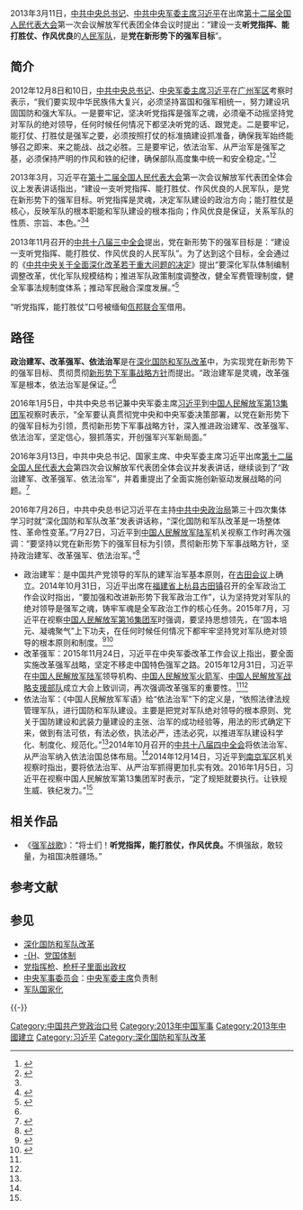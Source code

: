 {{Redirect|听党指挥|毛泽东发表的论述|党指挥枪}}
{{中华人民共和国军事 |collapsed = 1 }}
2013年3月11日，[[中国共产党中央委员会总书记|中共中央总书记]]、[[中国共产党中央军事委员会主席|中共中央军委主席]][[习近平|习近平]]在出席[[第十二届全国人民代表大会|第十二届全国人民代表大会]]第一次会议解放军代表团全体会议时提出：“建设一支'''听党指挥、能打胜仗、作风优良'''的[[人民军队|人民军队]]，是'''党在新形势下的强军目标'''”。

==简介==
2012年12月8日和10日，[[中国共产党中央委员会总书记|中共中央总书记]]、[[中央军委主席|中央军委主席]][[习近平|习近平]]在[[中国人民解放军广州军区|广州军区]]考察时表示，“我们要实现中华民族伟大复兴，必须坚持富国和强军相统一，努力建设巩固国防和强大军队。一是要牢记，坚决听党指挥是强军之魂，必须毫不动摇坚持党对军队的绝对领导，任何时候任何情况下都坚决听党的话、跟党走。二是要牢记，能打仗、打胜仗是强军之要，必须按照打仗的标准搞建设抓准备，确保我军始终能够召之即来、来之能战、战之必胜。三是要牢记，依法治军、从严治军是强军之基，必须保持严明的作风和铁的纪律，确保部队高度集中统一和安全稳定。”<ref>{{Cite web|url=http://news.163.com/12/1213/06/8IJ8FH2N00014AED.html|title=强军之魂：坚决听党指挥强军之要：能打仗打胜仗强军之基：依法治军从严治军_网易新闻|accessdate=2017-11-01|author=|date=|work=2012-12-13|publisher=网易|archive-url=https://web.archive.org/web/20171107020409/http://news.163.com/12/1213/06/8IJ8FH2N00014AED.html|archive-date=2017-11-07|dead-url=yes}}</ref><ref name="cpc">{{Cite web|url=http://cpc.people.com.cn/xuexi/n/2015/0806/c385474-27418614.html|title=习近平：听党指挥是强军之魂 确保部队绝对忠诚纯洁可靠|accessdate=2017-11-01|author=|date=2015-08-06|work=|publisher=人民网|archive-date=2020-12-06|archive-url=https://web.archive.org/web/20201206114403/http://cpc.people.com.cn/xuexi/n/2015/0806/c385474-27418614.html|dead-url=no}}</ref>

2013年3月，习近平在[[第十二届全国人民代表大会|第十二届全国人民代表大会]]第一次会议解放军代表团全体会议上发表讲话指出，“建设一支听党指挥、能打胜仗、作风优良的人民军队，是党在新形势下的强军目标。听党指挥是灵魂，决定军队建设的政治方向；能打胜仗是核心，反映军队的根本职能和军队建设的根本指向；作风优良是保证，关系军队的性质、宗旨、本色。”<ref name=cpc/><ref>{{Cite web|url=http://theory.people.com.cn/n/2013/0317/c40531-20817025.html|title=牢牢把握党在新形势下的强军目标|accessdate=2017-11-01|author=|date=2013-03-17|work=|publisher=人民网|archive-date=2019-06-06|archive-url=https://web.archive.org/web/20190606051153/http://theory.people.com.cn/n/2013/0317/c40531-20817025.html|dead-url=no}}</ref>

2013年11月召开的[[中国共产党第十八届中央委员会第三次全体会议|中共十八届三中全会]]提出，党在新形势下的强军目标是：“建设一支听党指挥、能打胜仗、作风优良的人民军队”。为了达到这个目标，全会通过的《[[中共中央关于全面深化改革若干重大问题的决定|中共中央关于全面深化改革若干重大问题的决定]]》提出“要深化军队体制编制调整改革，优化军队规模结构；推进军队政策制度调整改，健全军费管理制度，健全军事法规制度体系；推动军民融合深度发展。”<ref>{{Cite web|url=http://www.sc.xinhuanet.com/content/2013-11/15/c_118164288.htm|title=授权发布：中共中央关于全面深化改革若干重大问题的决定|accessdate=2017-11-01|author=|date=2014-02-01|publisher=新华网|archiveurl=https://web.archive.org/web/20131214072140/http://www.sc.xinhuanet.com/content/2013-11/15/c_118164288.htm|archivedate=2013-12-14|dead-url=no}}</ref>

“听党指挥，能打胜仗”口号被缅甸[[佤邦联合军|佤邦联合军]]借用。

==路径==
'''政治建军、改革强军、依法治军'''是在[[深化国防和军队改革|深化国防和军队改革]]中，为实现党在新形势下的强军目标、贯彻贯彻[[中华人民共和国军事战略方针|新形势下军事战略方针]]而提出。“政治建军是灵魂，改革强军是根本，依法治军是保证。”<ref name=rmwj/>

2016年1月5日，中共中央总书记兼中央军委主席[[习近平|习近平]]到[[中国人民解放军陆军第七十七集团军|中国人民解放军第13集团军]]视察时表示，“全军要认真贯彻党中央和中央军委决策部署，以党在新形势下的强军目标为引领，贯彻新形势下军事战略方针，深入推进政治建军、改革强军、依法治军，坚定信心，狠抓落实，开创强军兴军新局面。”

2016年3月13日，中共中央总书记、国家主席、中央军委主席习近平出席[[第十二届全国人民代表大会|第十二届全国人民代表大会]]第四次会议解放军代表团全体会议并发表讲话，继续谈到了“政治建军、改革强军、依法治军”，并着重提出了全面实施创新驱动发展战略的问题。<ref>{{Cite news|url=http://news.xinhuanet.com/politics/2016-03/13/c_128794646.htm|title=“平语”近人——习近平谈强军|author=|date=2016-03-13|work=新华网|accessdate=2017-11-01|archive-date=2017-11-07|archive-url=https://web.archive.org/web/20171107020943/http://news.xinhuanet.com/politics/2016-03/13/c_128794646.htm|dead-url=no}}</ref>

2016年7月26日，中共中央总书记习近平在主持[[中国共产党中央政治局|中共中央政治局]]第三十四次集体学习时就“深化国防和军队改革”发表讲话称，“深化国防和军队改革是一场整体性、革命性变革。”7月27日，习近平到[[中国人民解放军陆军|中国人民解放军陆军]]机关视察工作时再次强调：“要坚持以党在新形势下的强军目标为引领，贯彻新形势下军事战略方针，坚持政治建军、改革强军、依法治军。”<ref>{{Cite web|url=http://cpc.people.com.cn/xuexi/n1/2016/0729/c385474-28595415.html|title=习总书记对军队改革再动员 为强军赋予精神动力|accessdate=2017-11-01|author=|date=2016-07-29|work=|publisher=人民网|archive-date=2020-08-06|archive-url=https://web.archive.org/web/20200806111155/http://cpc.people.com.cn/xuexi/n1/2016/0729/c385474-28595415.html|dead-url=no}}</ref>

*政治建军：是中国共产党领导的军队的建军治军基本原则，在[[古田会议|古田会议]]上确立。2014年10月31日，习近平出席在[[福建省|福建省]][[上杭县|上杭县]][[古田镇|古田镇]]召开的全军政治工作会议时指出，“要加强和改进新形势下我军政治工作”，认为坚持党对军队的绝对领导是强军之魂，铸牢军魂是全军政治工作的核心任务。2015年7月，习近平在视察[[中国人民解放军陆军第七十八集团军|中国人民解放军第16集团军]]时强调，要坚持思想领先，在“固本培元、凝魂聚气”上下功夫，在任何时候任何情况下都牢牢坚持党对军队绝对领导的根本原则和制度。<ref name="rmwj">{{Cite web|url=http://military.people.com.cn/n1/2016/0111/c172467-28034982.html|title=深入推进政治建军改革强军依法治军|accessdate=2017-11-01|author=|date=2016-01-11|work=|publisher=人民网|archive-date=2017-03-05|archive-url=https://web.archive.org/web/20170305002652/http://military.people.com.cn/n1/2016/0111/c172467-28034982.html|dead-url=no}}</ref><ref name="dnw">{{Cite web|url=http://fuding.fjsen.com/zt/2016-03/15/content_17499182.htm|title=习式治军思想：三招合一|accessdate=2017-11-01|author=|date=2016-03-15|work=|publisher=东南网|archive-date=2019-06-03|archive-url=https://web.archive.org/web/20190603000240/http://fuding.fjsen.com/zt/2016-03/15/content_17499182.htm|dead-url=no}}</ref>
*改革强军：2015年11月24日，习近平在中央军委改革工作会议上指出，要全面实施改革强军战略，坚定不移走中国特色强军之路。2015年12月31日，习近平在[[中国人民解放军陆军|中国人民解放军陆军]]领导机构、[[中国人民解放军火箭军|中国人民解放军火箭军]]、[[中国人民解放军战略支援部队|中国人民解放军战略支援部队]]成立大会上致训词，再次强调改革强军的重要性。<ref name=rmwj/><ref name="dnw" />
*依法治军：《中国人民解放军军语》给“依法治军”下的定义是，“依照法律法规管理军队，进行国防和军队建设。主要是把党对军队绝对领导的根本原则、党关于国防建设和武装力量建设的主张、治军的成功经验等，用法的形式确定下来，做到有法可依，有法必依，执法必严，违法必究，以推进军队建设科学化、制度化、规范化。”<ref name=dnw/>2014年10月召开的[[中国共产党第十八届中央委员会第四次全体会议|中共十八届四中全会]]将依法治军、从严治军纳入依法治国总体布局。<ref name=rmwj/>2014年12月14日，习近平到[[南京军区|南京军区]]机关视察时指出，要将依法治军、从严治军抓得更加扎实有效。2016年1月5日，习近平在视察中国人民解放军第13集团军时表示，“定了规矩就要执行。让铁规生威、铁纪发力。”<ref name=dnw/>

== 相关作品 ==
* 《[[强军战歌|强军战歌]]》：“将士们！'''听党指挥，能打胜仗，作风优良。'''不惧强敌，敢较量，为祖国决胜疆场。”

== 参考文献 ==
{{Reflist|30em}}

== 参见 ==
{{Portal box|中国共产党|中华人民共和国|军事}}
* [[深化国防和军队改革|深化国防和军队改革]]
* [[列宁式政党|-{H]]、[[党国体制|党国体制]]
* [[党指挥枪|党指挥枪]]、[[枪杆子里面出政权|枪杆子里面出政权]]
* [[中央军事委员会|中央军事委员会]]：[[中央军委主席|中央军委主席]]负责制
* [[军队国家化|军队国家化]]

{{-}}
{{习近平}}

[[Category:中国共产党政治口号|Category:中国共产党政治口号]]
[[Category:2013年中国军事|Category:2013年中国军事]]
[[Category:2013年中國建立|Category:2013年中國建立]]
[[Category:习近平|Category:习近平]]
[[Category:深化国防和军队改革|Category:深化国防和军队改革]]